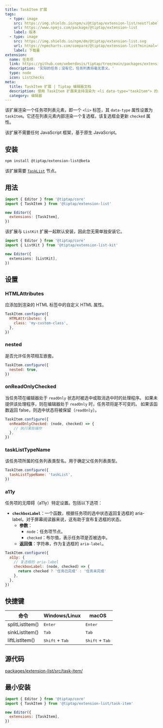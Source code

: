 ```yaml
---
title: TaskItem 扩展
tags:
  - type: image
    src: https://img.shields.io/npm/v/@tiptap/extension-list/next?label=版本
    url: https://www.npmjs.com/package/@tiptap/extension-list
    label: 版本
  - type: image
    src: https://img.shields.io/npm/dm/@tiptap/extension-list.svg
    url: https://npmcharts.com/compare/@tiptap/extension-list?minimal=true
    label: 下载量
extension:
  name: 任务项
  link: https://github.com/ueberdosis/tiptap/tree/main/packages/extension-list
  description: '实际的任务；没有它，任务列表将毫无意义。'
  type: node
  icon: ListChecks
meta:
  title: TaskItem 扩展 | Tiptap 编辑器文档
  description: 使用 TaskItem 扩展来支持渲染为 <li data-type="taskItem"> 的任务项，并带有复选框。更多内容请参见我们的文档！
  category: 编辑器
---
```



该扩展渲染一个任务项列表元素，即一个 `<li>` 标签，其 `data-type` 属性设置为 `taskItem`。它还在列表元素内部渲染一个复选框，该复选框会更新 `checked` 属性。

该扩展不需要任何 JavaScript 框架，基于原生 JavaScript。

<CodeDemo path="/Nodes/TaskItem" />

## 安装

```bash
npm install @tiptap/extension-list@beta
```

该扩展需要 [`TaskList`](/editor/extensions/nodes/task-list) 节点。

## 用法

```js
import { Editor } from '@tiptap/core'
import { TaskItem } from '@tiptap/extension-list'

new Editor({
  extensions: [TaskItem],
})
```

该扩展与 `ListKit` 扩展一起默认安装，因此您无需单独安装它。

```ts
import { Editor } from '@tiptap/core'
import { ListKit } from '@tiptap/extension-list-kit'

new Editor({
  extensions: [ListKit],
})
```

## 设置

### HTMLAttributes

应添加到渲染的 HTML 标签中的自定义 HTML 属性。

```js
TaskItem.configure({
  HTMLAttributes: {
    class: 'my-custom-class',
  },
})
```

### nested

是否允许任务项相互嵌套。

```js
TaskItem.configure({
  nested: true,
})
```

### onReadOnlyChecked

当任务项在编辑器处于 `readOnly` 状态时被选中或取消选中时的处理程序。
如果未提供该处理程序，则在编辑器处于 `readOnly` 时，任务项将是不可变的。
如果该函数返回 false，则选中状态将被保留（`readOnly`）。

```js
TaskItem.configure({
  onReadOnlyChecked: (node, checked) => {
    // 执行某些操作
  },
})
```

### taskListTypeName

该任务项所属的任务列表类型名。用于确定父任务列表类型。

```js
TaskItem.configure({
  taskListTypeName: 'taskList',
})
```

### a11y

任务项的无障碍（a11y）特定设置。包括以下选项：

- **`checkboxLabel`**：一个函数，根据任务项的选中状态返回复选框的 aria-label。对于屏幕阅读器来说，这有助于宣布复选框的状态。
  - **参数**：
    - `node`：任务项节点。
    - `checked`：布尔值，表示任务项是否被选中。
  - **返回值**：字符串，作为复选框的 `aria-label`。

```js
TaskItem.configure({
  a11y: {
    // 复选框的 aria-label
    checkboxLabel: (node, checked) => {
      return checked ? '任务已完成' : '任务未完成'
    },
  },
})
```

## 快捷键

| 命令           | Windows/Linux                     | macOS                             |
| --------------- | --------------------------------- | --------------------------------- |
| splitListItem() | <kbd>Enter</kbd>                  | <kbd>Enter</kbd>                  |
| sinkListItem()  | <kbd>Tab</kbd>                    | <kbd>Tab</kbd>                    |
| liftListItem()  | <kbd>Shift</kbd> + <kbd>Tab</kbd> | <kbd>Shift</kbd> + <kbd>Tab</kbd> |

## 源代码

[packages/extension-list/src/task-item/](https://github.com/ueberdosis/tiptap/blob/main/packages/extension-list/src/task-item/)

## 最小安装

```js
import { Editor } from '@tiptap/core'
import { TaskItem } from '@tiptap/extension-list/task-item'

new Editor({
  extensions: [TaskItem],
})
```